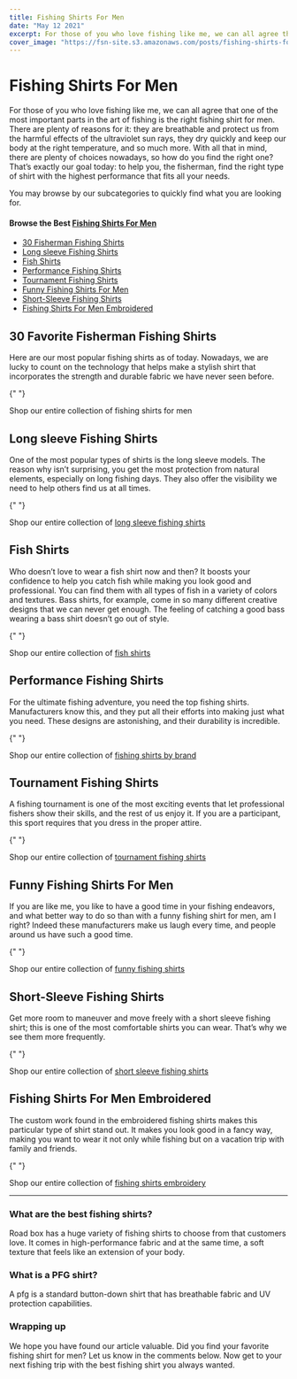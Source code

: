 ```yaml
---
title: Fishing Shirts For Men
date: "May 12 2021"
excerpt: For those of you who love fishing like me, we can all agree that one of the most important parts in the art of fishing is the
cover_image: "https://fsn-site.s3.amazonaws.com/posts/fishing-shirts-for-men.jpg"
---
```


# Fishing Shirts For Men

For those of you who love fishing like me, we can all agree that one of the most important parts in the art of fishing is the right fishing shirt for men. There are plenty of reasons for it: they are breathable and protect us from the harmful effects of the ultraviolet sun rays, they dry quickly and keep our body at the right temperature, and so much more. With all that in mind, there are plenty of choices nowadays, so how do you find the right one? That’s exactly our goal today: to help you, the fisherman, find the right type of shirt with the highest performance that fits all your needs.

You may browse by our subcategories to quickly find what you are looking for.

#### Browse the Best [Fishing Shirts For Men](/product-category/fishing-shirts-for-him/ "Fishing Shirts For Men")

- [30 Fisherman Fishing Shirts](#FishermanFishingShirts "30 Fisherman Fishing Shirts")
- [Long sleeve Fishing Shirts](#LongSleeveFishingShirts "Long sleeve Fishing Shirts")
- [Fish Shirts](#FishShirts "Fish Shirts")
- [Performance Fishing Shirts](#PerformanceFishingShirts "Performance Fishing Shirts")
- [Tournament Fishing Shirts](#TournamentFishingShirts "Tournament Fishing Shirts")
- [Funny Fishing Shirts For Men](#FunnyFishingShirtsForMen "Funny Fishing Shirts For Men")
- [Short-Sleeve Fishing Shirts](#ShortSleeveFishingShirts "Short-Sleeve Fishing Shirts")
- [Fishing Shirts For Men Embroidered](#FishingShirtsForMenEmbroidered "Fishing Shirts For Men Embroidered")

## <a name="FishermanFishingShirts">30 Favorite Fisherman Fishing Shirts</a>

Here are our most popular fishing shirts as of today. Nowadays, we are lucky to count on the technology that helps make a stylish shirt that incorporates the strength and durable fabric we have never seen before.

<TopRatedProducts />{" "}

Shop our entire collection of fishing shirts for men

## <a name="LongSleeveFishingShirts">Long sleeve Fishing Shirts</a>

One of the most popular types of shirts is the long sleeve models. The reason why isn’t surprising, you get the most protection from natural elements, especially on long fishing days. They also offer the visibility we need to help others find us at all times.

<ProductsByCategory category="fishing-shirts-long-sleeve" />{" "}

Shop our entire collection of [long sleeve fishing shirts](/product-category/fishing-shirts-long-sleeve/ "long sleeve fishing shirts")

## <a name="FishShirts">Fish Shirts</a>

Who doesn’t love to wear a fish shirt now and then? It boosts your confidence to help you catch fish while making you look good and professional. You can find them with all types of fish in a variety of colors and textures. Bass shirts, for example, come in so many different creative designs that we can never get enough. The feeling of catching a good bass wearing a bass shirt doesn’t go out of style.

<ProductsByCategory category="fishing-shirts-fish" />{" "}

Shop our entire collection of [fish shirts](/product-category/fishing-shirts-fish/ "fish shirts")

## <a name="PerformanceFishingShirts">Performance Fishing Shirts</a>

For the ultimate fishing adventure, you need the top fishing shirts. Manufacturers know this, and they put all their efforts into making just what you need. These designs are astonishing, and their durability is incredible.

<ProductsByCategory category="fishing-shirts-performance" />{" "}

Shop our entire collection of [fishing shirts by brand](/store/ "fishing shirts by brand")

## <a name="TournamentFishingShirts">Tournament Fishing Shirts</a>

A fishing tournament is one of the most exciting events that let professional fishers show their skills, and the rest of us enjoy it. If you are a participant, this sport requires that you dress in the proper attire.

<ProductsByCategory category="fishing-shirts-tournament" />{" "}

Shop our entire collection of [tournament fishing shirts](/product-category/fishing-shirts-tournament/ "tournament fishing shirts")

## <a name="FunnyFishingShirtsForMen">Funny Fishing Shirts For Men</a>

If you are like me, you like to have a good time in your fishing endeavors, and what better way to do so than with a funny fishing shirt for men, am I right? Indeed these manufacturers make us laugh every time, and people around us have such a good time.

<ProductsByCategory category="fishing-shirts-funny" />{" "}

Shop our entire collection of [funny fishing shirts](/product-category/fishing-shirts-funny/ "funny fishing shirts")

## <a name="ShortSleeveFishingShirts">Short-Sleeve Fishing Shirts</a>

Get more room to maneuver and move freely with a short sleeve fishing shirt; this is one of the most comfortable shirts you can wear. That’s why we see them more frequently.

<ProductsByCategory category="fishing-shirts-short-sleeve" />{" "}

Shop our entire collection of [short sleeve fishing shirts](/product-category/fishing-shirts-short-sleeve/ "short sleeve fishing shirts")

## <a name="FishingShirtsForMenEmbroidered">Fishing Shirts For Men Embroidered</a>

The custom work found in the embroidered fishing shirts makes this particular type of shirt stand out. It makes you look good in a fancy way, making you want to wear it not only while fishing but on a vacation trip with family and friends.

<ProductsByCategory category="fishing-shirts-embroidery" />{" "}

Shop our entire collection of [fishing shirts embroidery](/product-category/fishing-shirts-embroidery/ "fishing shirts embroidery")

---

### What are the best fishing shirts?

Road box has a huge variety of fishing shirts to choose from that customers love. It comes in high-performance fabric and at the same time, a soft texture that feels like an extension of your body.

### What is a PFG shirt?

A pfg is a standard button-down shirt that has breathable fabric and UV protection capabilities.

### Wrapping up

We hope you have found our article valuable. Did you find your favorite fishing shirt for men? Let us know in the comments below. Now get to your next fishing trip with the best fishing shirt you always wanted.

